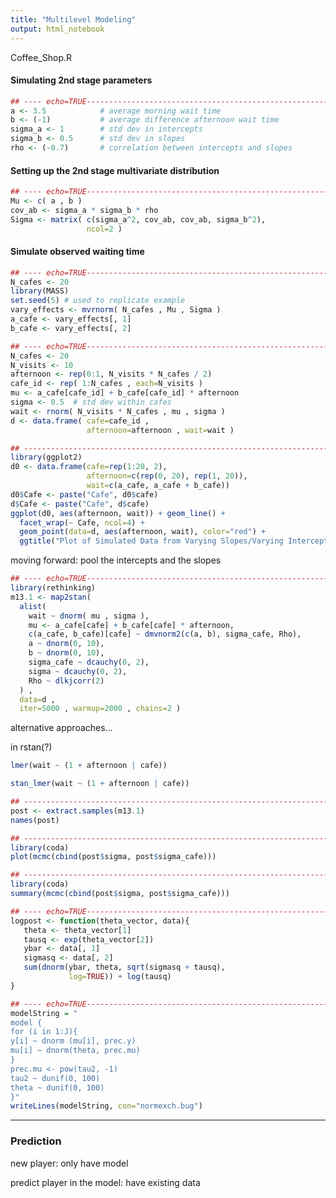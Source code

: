 ```yaml
---
title: "Multilevel Modeling"
output: html_notebook
---
```


Coffee_Shop.R


#### Simulating 2nd stage parameters

```r

## ---- echo=TRUE----------------------------------------------------------
a <- 3.5            # average morning wait time
b <- (-1)           # average difference afternoon wait time
sigma_a <- 1        # std dev in intercepts
sigma_b <- 0.5      # std dev in slopes
rho <- (-0.7)       # correlation between intercepts and slopes

```



#### Setting up the 2nd stage multivariate distribution

```r

## ---- echo=TRUE----------------------------------------------------------
Mu <- c( a , b )
cov_ab <- sigma_a * sigma_b * rho
Sigma <- matrix( c(sigma_a^2, cov_ab, cov_ab, sigma_b^2), 
                 ncol=2 )
```


#### Simulate observed waiting time

```r

## ---- echo=TRUE----------------------------------------------------------
N_cafes <- 20
library(MASS)
set.seed(5) # used to replicate example
vary_effects <- mvrnorm( N_cafes , Mu , Sigma )
a_cafe <- vary_effects[, 1]
b_cafe <- vary_effects[, 2]

## ---- echo=TRUE----------------------------------------------------------
N_cafes <- 20
N_visits <- 10
afternoon <- rep(0:1, N_visits * N_cafes / 2)
cafe_id <- rep( 1:N_cafes , each=N_visits )
mu <- a_cafe[cafe_id] + b_cafe[cafe_id] * afternoon
sigma <- 0.5  # std dev within cafes
wait <- rnorm( N_visits * N_cafes , mu , sigma )
d <- data.frame( cafe=cafe_id , 
                 afternoon=afternoon , wait=wait )

```



```r


## ------------------------------------------------------------------------
library(ggplot2)
d0 <- data.frame(cafe=rep(1:20, 2),
                 afternoon=c(rep(0, 20), rep(1, 20)),
                 wait=c(a_cafe, a_cafe + b_cafe))
d0$Cafe <- paste("Cafe", d0$cafe)
d$Cafe <- paste("Cafe", d$cafe)
ggplot(d0, aes(afternoon, wait)) + geom_line() +
  facet_wrap(~ Cafe, ncol=4) +
  geom_point(data=d, aes(afternoon, wait), color="red") +
  ggtitle("Plot of Simulated Data from Varying Slopes/Varying Intercepts Model")

```

moving forward: pool the intercepts and the slopes


```r

## ---- echo=TRUE----------------------------------------------------------
library(rethinking)
m13.1 <- map2stan(
  alist(
    wait ~ dnorm( mu , sigma ),
    mu <- a_cafe[cafe] + b_cafe[cafe] * afternoon,
    c(a_cafe, b_cafe)[cafe] ~ dmvnorm2(c(a, b), sigma_cafe, Rho),
    a ~ dnorm(0, 10),
    b ~ dnorm(0, 10),
    sigma_cafe ~ dcauchy(0, 2),
    sigma ~ dcauchy(0, 2),
    Rho ~ dlkjcorr(2)
  ) ,
  data=d ,
  iter=5000 , warmup=2000 , chains=2 )

```

alternative approaches...

in rstan(?)

```r

lmer(wait ~ (1 + afternoon | cafe))

stan_lmer(wait ~ (1 + afternoon | cafe))

```



```r

## ------------------------------------------------------------------------
post <- extract.samples(m13.1)
names(post)

## ------------------------------------------------------------------------
library(coda)
plot(mcmc(cbind(post$sigma, post$sigma_cafe)))

## ------------------------------------------------------------------------
library(coda)
summary(mcmc(cbind(post$sigma, post$sigma_cafe)))

## ---- echo=TRUE----------------------------------------------------------
logpost <- function(theta_vector, data){
   theta <- theta_vector[1]
   tausq <- exp(theta_vector[2])
   ybar <- data[, 1]
   sigmasq <- data[, 2]
   sum(dnorm(ybar, theta, sqrt(sigmasq + tausq), 
             log=TRUE)) + log(tausq)
}

## ---- echo=TRUE----------------------------------------------------------
modelString = "
model {
for (i in 1:J){
y[i] ~ dnorm (mu[i], prec.y)
mu[i] ~ dnorm(theta, prec.mu)
}
prec.mu <- pow(tau2, -1)
tau2 ~ dunif(0, 100)
theta ~ dunif(0, 100)
}"
writeLines(modelString, con="normexch.bug")


```


---


### Prediction

new player: only have model

predict player in the model: have existing data




